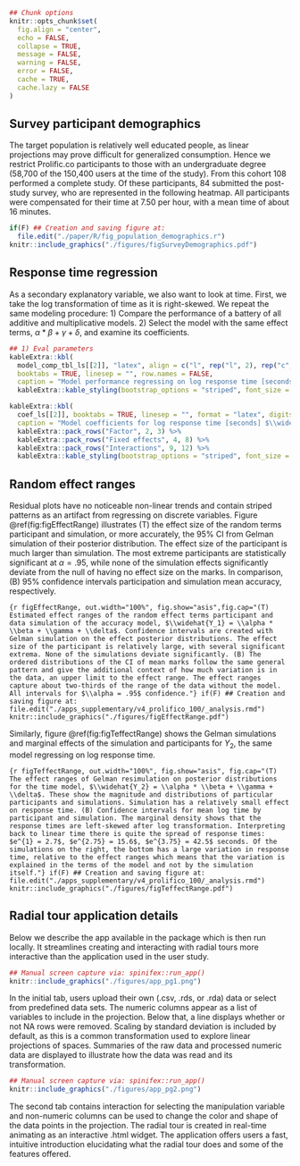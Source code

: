<!-- Do not add YAML header to child document. -->
<!-- # Appendix {#sec:appendix} listed in parent document -->
<!-- {-} means unnumbered section, alternatively {.unnumbered #section-id} -->
```r
## Chunk options
knitr::opts_chunk$set(
  fig.align = "center",
  echo = FALSE,
  collapse = TRUE,
  message = FALSE,
  warning = FALSE,
  error = FALSE,
  cache = TRUE,
  cache.lazy = FALSE
)
```

## Survey participant demographics {-}

The target population is relatively well educated people, as linear projections may prove difficult for generalized consumption. Hence we restrict Prolific.co participants to those with an undergraduate degree (58,700 of the 150,400 users at the time of the study). From this cohort 108 performed a complete study. Of these participants, 84 submitted the post-study survey, who are represented in the following heatmap. All participants were compensated for their time at \pounds 7.50 per hour, with a mean time of about 16 minutes.

```r
if(F) ## Creation and saving figure at:
  file.edit("./paper/R/fig_population_demographics.r")
knitr::include_graphics("./figures/figSurveyDemographics.pdf")
```


## Response time regression

<!-- Time as secondary interest, Y2 -->
As a secondary explanatory variable, we also want to look at time. First, we take the log transformation of time as it is right-skewed. We repeat the same modeling procedure: 1) Compare the performance of a battery of all additive and multiplicative models. 2) Select the model with the same effect terms, $\alpha * \beta + \gamma + \delta$, and examine its coefficients.

<!-- Y2 model comparisons, continue to use ABcd -->
```r
## 1) Eval parameters
kableExtra::kbl(
  model_comp_tbl_ls[[2]], "latex", align = c("l", rep("l", 2), rep("c", 5)),
  booktabs = TRUE, linesep = "", row.names = FALSE,
  caption = "Model performance regressing on log response time [seconds], $\\widehat{Y_2}$ random effect models, where each model includes random effect terms for participants and simulations. We see the same trade-off where the simplest factor model is preferred by AIC/BIC, while $R^2$ and RMSE is larest in the full multiplicative model. We again select the model $\\alpha * \\beta + \\gamma + \\delta$ to explore further as it has relatively high marginal $R^2$ while having much less complexity than the complete interaction model. Conditional $R^2$ includes the random effects, while marginal does not.") %>%
  kableExtra::kable_styling(bootstrap_options = "striped", font_size = 10)
```

<!-- Y2 coeffiecients -->
```r
kableExtra::kbl(
  coef_ls[[2]], booktabs = TRUE, linesep = "", format = "latex", digits = 5,
  caption = "Model coefficients for log response time [seconds] $\\widehat{Y_2} = \\alpha * \\beta + \\gamma + \\delta$, with factor=PCA, location=0/100\\%, and shape=EEE held as baselines. Location=50/50\\% is the fixed term with the strongest evidence and takes less time. In contrast, the interaction term location=50/50\\%:shape=EEV has the most evidence and takes much longer on average.") %>%
  kableExtra::pack_rows("Factor", 2, 3) %>%
  kableExtra::pack_rows("Fixed effects", 4, 8) %>%
  kableExtra::pack_rows("Interactions", 9, 12) %>%
  kableExtra::kable_styling(bootstrap_options = "striped", font_size = 10)
```

## Random effect ranges {-}

<!-- Random effects vs Mean Mark CI by participant and sim -->
Residual plots have no noticeable non-linear trends and contain striped patterns as an artifact from regressing on discrete variables. Figure \@ref(fig:figEffectRange) illustrates (T) the effect size of the random terms participant and simulation, or more accurately, the 95\% CI from Gelman simulation of their posterior distribution. The effect size of the participant is much larger than simulation. The most extreme participants are statistically significant at $\alpha = .95$, while none of the simulation effects significantly deviate from the null of having no effect size on the marks. In comparison, (B) 95\% confidence intervals participation and simulation mean accuracy, respectively.


```{r figEffectRange, out.width="100%", fig.show="asis",fig.cap="(T) Estimated effect ranges of the random effect terms participant and data simulation of the accuracy model, $\\widehat{Y_1} = \\alpha * \\beta + \\gamma + \\delta$. Confidence intervals are created with Gelman simulation on the effect posterior distributions. The effect size of the participant is relatively large, with several significant extrema. None of the simulations deviate significantly. (B) The ordered distributions of the CI of mean marks follow the same general pattern and give the additional context of how much variation is in the data, an upper limit to the effect range. The effect ranges capture about two-thirds of the range of the data without the model. All intervals for $\\alpha = .95$ confidence."}
if(F) ## Creation and saving figure at:
  file.edit("./apps_supplementary/v4_prolifico_100/_analysis.rmd")
knitr::include_graphics("./figures/figEffectRange.pdf")
```

Similarly, figure \@ref(fig:figTeffectRange) shows the Gelman simulations and marginal effects of the simulation and participants for $Y_2$, the same model regressing on log response time.

```{r figTeffectRange, out.width="100%", fig.show="asis", fig.cap="(T) The effect ranges of Gelman resimulation on posterior distributions for the time model, $\\widehat{Y_2} = \\alpha * \\beta + \\gamma + \\delta$. These show the magnitude and distributions of particular participants and simulations. Simulation has a relatively small effect on response time. (B) Confidence intervals for mean log time by participant and simulation. The marginal density shows that the response times are left-skewed after log transformation. Interpreting back to linear time there is quite the spread of response times: $e^{1} = 2.7$, $e^{2.75} = 15.6$, $e^{3.75} = 42.5$ seconds. Of the simulations on the right, the bottom has a large variation in response time, relative to the effect ranges which means that the variation is explained in the terms of the model and not by the simulation itself."}
if(F) ## Creation and saving figure at:
  file.edit("./apps_supplementary/v4_prolifico_100/_analysis.rmd")
knitr::include_graphics("./figures/figTeffectRange.pdf")
```


## Radial tour application details {-}

Below we describe the \pkg{shiny} app available in the \pkg{spinifex} package which is then run locally. It streamlines creating and interacting with radial tours more interactive than the application used in the user study.

```r
## Manual screen capture via: spinifex::run_app()
knitr::include_graphics("./figures/app_pg1.png")
```

In the initial tab, users upload their own (.csv, .rds, or .rda) data or select from predefined data sets. The numeric columns appear as a list of variables to include in the projection. Below that, a line displays whether or not NA rows were removed. Scaling by standard deviation is included by default, as this is a common transformation used to explore linear projections of spaces. Summaries of the raw data and processed numeric data are displayed to illustrate how the data was read and its transformation.

```r
## Manual screen capture via: spinifex::run_app()
knitr::include_graphics("./figures/app_pg2.png")
```

The second tab contains interaction for selecting the manipulation variable and non-numeric columns can be used to change the color and shape of the data points in the projection. The radial tour is created in real-time animating as an interactive \pkg{plotly} .html widget. The application offers users a fast, intuitive introduction elucidating what the radial tour does and some of the features offered.


